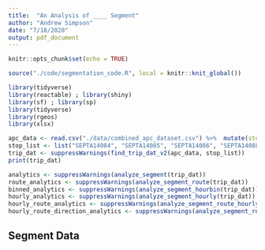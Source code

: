```yaml
---
title:  "An Analysis of ____ Segment"
author: "Andrew Simpson"
date: "7/18/2020"
output: pdf_document
---
```


```r
knitr::opts_chunk$set(echo = TRUE)

source("./code/segmentation_code.R", local = knitr::knit_global())

library(tidyverse)
library(reactable) ; library(shiny)
library(sf) ; library(sp)
library(tidyverse)
library(rgeos)
library(xlsx)

```

```r
apc_data <- read.csv("./data/combined_apc_dataset.csv") %>%  mutate(stop_id = paste0(agency_id, stop_id))
stop_list <- list("SEPTA14084", "SEPTA14085", "SEPTA14086", "SEPTA14088", "SEPTA14089", "SEPTA131")
trip_dat <- suppressWarnings(find_trip_dat_v2(apc_data, stop_list))
print(trip_dat)

analytics <- suppressWarnings(analyze_segment(trip_dat))
route_analytics <- suppressWarnings(analyze_segment_route(trip_dat))
binned_analytics <- suppressWarnings(analyze_segment_hourbin(trip_dat))
hourly_analytics <- suppressWarnings(analyze_segment_hourly(trip_dat))
hourly_route_analytics <- suppressWarnings(analyze_segment_route_hourly(trip_dat))
hourly_route_direction_analytics <- suppressWarnings(analyze_segment_route_direction_hourly(trip_dat))

```

## Segment Data

```r


```


